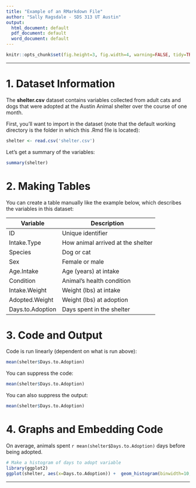 ```yaml
---
title: "Example of an RMarkdown File"
author: "Sally Ragsdale - SDS 313 UT Austin"
output:
  html_document: default
  pdf_document: default
  word_document: default
---
```


```r
knitr::opts_chunk$set(fig.height=3, fig.width=4, warning=FALSE, tidy=TRUE, tidy.opts=list(width.cutoff=60))
```

***

# **1. Dataset Information**

The __shelter.csv__ dataset contains variables collected from adult cats and dogs that were adopted at the Austin Animal shelter over the course of one month.

First, you'll want to import in the dataset (note that the default working directory is the folder in which this .Rmd file is located):

```r
shelter <- read.csv('shelter.csv')
```

Let's get a summary of the variables:

```r
summary(shelter)
```

# **2. Making Tables**

You can create a table manually like the example below, which describes the variables in this dataset:

 Variable | Description
--------|------------------------------------------------------
ID | Unique identifier
Intake.Type | How animal arrived at the shelter
Species | Dog or cat
Sex | Female or male
Age.Intake | Age (years) at intake
Condition | Animal's health condition 
Intake.Weight | Weight (lbs) at intake
Adopted.Weight | Weight (lbs) at adoption
Days.to.Adoption | Days spent in the shelter



# **3. Code and Output**

Code is run linearly (dependent on what is run above):

```r
mean(shelter$Days.to.Adoption)
```

You can suppress the code:

```r
mean(shelter$Days.to.Adoption)
```

You can also suppress the output:

```r
mean(shelter$Days.to.Adoption)
```


# **4. Graphs and Embedding Code**

On average, animals spent `r mean(shelter$Days.to.Adoption)` days before being adopted.

```r
# Make a histogram of days to adopt variable
library(ggplot2)
ggplot(shelter, aes(x=Days.to.Adoption)) +  geom_histogram(binwidth=10, col='black', fill='green') + xlab('Number of Days to Adoption') + ggtitle('Distribution of Days to Adoption') + theme_classic()
```

---------
